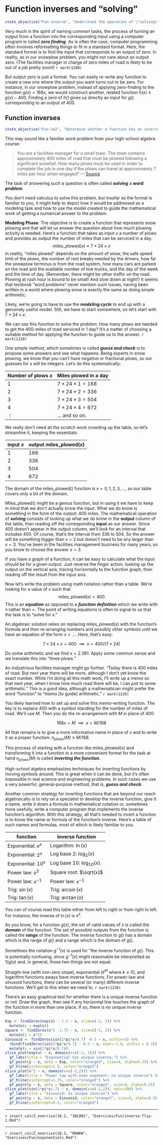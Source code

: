 # Function inverses and "solving"

::: {.objectives}
```r
state_objective("Fun-inverse", "Understand the operation of \"solving\" a function and be able to translate this into \"zero-finding\".")
```
:::

Very much in the spirit of naming common tasks, the process of turning an output from a function into the corresponding input using a computer program is called ***zero finding***. As is often the case, computer programming often involves reformatting things to fit in a standard format. Here, the standard format is to find the input that corresponds to an output of *zero*. In reality, as in our snowplow problem, you might not care about an output zero. (The facilities manager in charge of zero miles of road is likely to be out of a job pretty soon!)  `r mark(1200)`

But output zero is just a format. You can easily re-write any function to create a new one where the output you want turns out to be zero. For instance, in our snowplow problem, instead of applying zero-finding to the function $g(x) = 168 x$, we would construct another, related function $h(x) \equiv g(x) - 400$. Finding a zero of $h()$ gives us directly an input for $g()$ corresponding to an output of 400.

## Function inverses

::: {.objectives}
```r
state_objective("Fun-3a2", "Determine whether a function has an inverse.  Know that exponential and logarithmic functions are inverses and that the inverse of a power-law function is another power-law function.")
```
:::



This may sound like a familiar word problem from your high-school algebra course:

> You are a facilities manager for a small town. The town contains
approximately 400 miles of road that must be plowed following a significant snowfall. How many plows must be used in order to complete the job in one day if the plows can travel at approximately 7 miles per hour when engaged? --- [Source](https://www.ams.org/notices/201005/rtx100500608p.pdf)

The task of answering such a question is often called ***solving*** a ***word problem***. 

You don't need calculus to solve this problem, but insofar as the format is familiar to you, it might help to depict how it would be addressed as a modeling task and how to use the model created to guide the mathematical work of getting a numerical answer to the problem.

**Modeling Phase**: The objective is to create a function that represents snow plowing and that will let us answer the question about how much plowing activity is needed. Here's a function that takes as input $x$ a number of plows and provides as output the number of miles that can be serviced in a day.
$$\mbox{miles_plowed}(x) \equiv 7 \times 24 \times x$$
In reality, "miles plowed" depends on the amount of snow, the safe speed limit of the plows, the number of rest breaks needed by the drivers, how far the snowplow terminus is from the road system, how many cars are parked on the road and the available number of tow trucks, and the day of the week and the time of day. (Remember, there might be other traffic on the road. Plowing at rush hour is bound to be small! And slow down at night!) It seems that textbook "word problems" never mention such issues, having been written in a world where plowing snow is exactly the same as doing simple arithmetic.

Likely, we're going to have to use the ***modeling cycle*** to end up with a genuinely useful model. Still, we have to start somewhere, so let's start with $7 \times 24 \times x$.


We can use this function to solve the problem: How many plows are needed to get the 400-miles of road serviced in 1 day? It's a matter of choosing a suitable method for applying the function to guide us to the answer.  `r mark(1210)`

One simple method, which sometimes is called ***guess and check*** is to propose some answers and see what happens. Being experts in snow plowing, we know that you can't have negative or fractional plows, so our guesses for $x$ will be integers. Let's do this systematically:

Number of plows $x$ | Miles plowed in a day
--------------------|----------------------
1 | $7 \times 24 \times 1 = 168$
2 | $7 \times 24 \times 2 = 336$
3 | $7 \times 24 \times 3 = 504$
4 | $7 \times 24 \times 4 = 672$
$\vdots$ | ... and so on.

We really don't need all the scratch work crowding up the table, so let's streamline it, keeping the essentials:

input $x$ | output $\mbox{miles_plowed}(x)$
----------|----------
1 | 168
2 | 336
3 | 504
4 | 672

The domain of the miles_plowed() function is $x = 0, 1, 2, 3, \ldots$, so our table covers only a bit of the domain.

Miles_plowed() might be a genius function, but in using it we have to keep in mind that we don't actually know the input. What we do know is something in the form of the output: 400 miles. The mathematical operation of ***solving*** consists of looking up what we do know in the **output** column of the table, then reading off the corresponding **input** as our answer. Since 400 doesn't appear in the output column, we'll look for an interval that includes 400. Of course, that's the interval from 336 to 504. So the answer will be something bigger than $x=2$ but doesn't need to be any larger than $x=3$. You've been in the facilities management business for many years, so you know to choose the answer $x=3$.

If you have a graph of a function, it can be easy to calculate what the input should be for a given output. Just reverse the finger action, looking up the output on the vertical axis, tracing horizontally to the function graph, then reading off the result from the input axis. 

Now let's write the problem using math notation rather than a table. We're looking for a value of $x$ such that $$\mbox{miles_plowed}(x) = 400$$ This is an ***equation*** as opposed to a ***function definition*** which we write with $\equiv$ rather than $=$. The point of writing equations is often to signal to us that the task is to "solve for $x$." 

An algebraic solution relies on replacing miles_plowed($x$) with the function's formula and then re-arranging numbers and possibly other symbols until we have an equation of the form $x = \ldots$. Here, that's easy:

$$7 \times 24 \times x = 400\ \ \implies\ \ x = 400/(7\times 24)$$ 

Do some arithmetic and we find $x = 2.381$. Apply some common sense and we translate this into "three plows."

An industrious facilities manager might go further. "Today there is 400 miles of road. But next year there will be more, although I don't yet know the exact number. While I'm doing all this math work, I'll write up a memo so that next year, when I know how much road there will be, I can just to some arithmetic." This is a good idea, although a mathematician might prefer the word "function" to "memo [to guide] arithmetic."  `r mark(1220)`

You likely learned how to set up and solve this memo-writing function. The key is to replace 400 with a symbol standing for the number of miles of road. We'll use $M$. Then you do the re-arrangement with $M$ in place of 400.

$$168 x = M\ \ \implies\ \ x = M/168$$ 

All that remains is to give a more informative name in place of $x$ and to write it as a proper function: $n_{plows}(M) \equiv M/168$.

This process of starting with a function like $\mbox{miles_plowed(x)}$ and transforming it into a function in a more convenient format for the task at hand $n_{plows}(M)$ is called ***inverting the function***.

High-school algebra emphasizes techniques for inverting functions by moving symbols around. This is great when it can be done, but it's often impossible in real science and engineering problems. In such cases we use a very powerful, general-purpose method, that is, ***guess and check***.

Another common strategy for inverting functions that are beyond our reach algebraically is to rely on a specialist to develop the inverse function, give it a name, write it down a formula in mathematical notation or, sometimes more usefully, write a computer program that implements the inverse function's algorithm. With this strategy, all that's needed to invert a function is to know the name or formula of the function's inverse. Here's a table of such names and formulas, most of which is likely familiar to you. 

function | inverse function
---------|------------------
Exponential: $e^x$ | Logarithm: $\ln(x)$
Exponential: $2^x$ | Log base 2: $\log_2(x)$
Exponential: $10^x$ | Log base 10: $\log_{10}(x)$.
Power law: $x^2$  | Square root: $\sqrt{x}$
Power law: $x^{-1}$ | Power law: $x^{-1}$
Trig: $\sin(x)$  | Trig: $\arcsin(x)$
Trig: $\tan(x)$  | Trig: $\arctan(x)$

You can of course read this table either from left to right or from right to left. For instance, the inverse of $\ln(x)$ is $e^x$.

As you know, for a function $g(x)$, the set of valid values of $x$ is called the ***domain*** of the function. The set of possible outputs from the function is called the ***range*** of the function. The inverse function to $g()$ has a domain which is the range of $g()$ and a range which is the domain of $g()$.

Sometimes the notation $g^{-1}(x)$ is used for "the inverse function of $g()$. This is potentially confusing, since $g^{-1}(x)$ might reasonable be interpretted as $1/g(x)$ and, in general, those two things are not equal. 

Straight-line (with non-zero slope), exponential ($e^{kt}$ where $k\neq 0$), and logarithm functions aways have inverse functions. For power-law and sinusoid functions, there can be several (or many) different inverse functions. We'll get to this when we need to.  `r mark(1230)`

There's an easy graphical test for whether there is a unique inverse function or not. Draw the graph, then see if any horizontal line touches the graph of the function in more than one place. If so, there is no unique inverse function.

```r
Exp <- findZeros(exp(x) - 1.5 ~ x, xlim=c(-2, 2)) %>%
  mutate(y = exp(x))
Square <- findZeros(x^2 -1.75 ~ x, xlim=c(-2, 2)) %>%
  mutate(y = x^2)
Sinusoid <- findZeros(sin(2*pi*x/0.7) -0.5 ~ x, within=5) %>%
  rbind(findZeros(sin(2*pi*x/0.7) - 0.5 ~ x, near=-1.8, within = 0.2)) %>%
  mutate(y = sin(2*pi*x/0.7))
slice_plot(exp(x) ~ x, domain(x=c(-2, 2))) %>%
  gf_labs(title = "Exponential has unique inverse.") %>%
  gf_point(y ~ x, data = Exp, color="orange3", size=4, alpha=0.25) %>%
  gf_hline(yintercept=1.5, color="orange3")
slice_plot(x^2 ~ x, domain(x=c(-2,2))) %>%
  gf_labs(title = "Power law with even exponent: no unique inverse") %>%
  gf_hline(yintercept=1.75, color="orange3") %>%
  gf_point(y ~ x, data = Square, color="orange3", size=4, alpha=0.25)
slice_plot(sin(2*pi*x/.7) ~ x, domain(x=c(-2,2)), npts=300) %>%
  gf_labs(title = "Sinusoid: no unique inverse") %>%
  gf_point(y ~ x, data = Sinusoid, color="orange3", size=4, alpha=0.25) %>%
  gf_hline(yintercept=0.5, color="orange3")
```

-----

<!-- the "What 3 words?" problem from Fall 2020
`r insert_calcZ_exercise(10.2, "KELXI", "Exercises/Fun/invertible.Rmd")`
-->


`r insert_calcZ_exercise(10.2, "IWLDN1", "Exercises/Fun/inverse-flip-1.Rmd")`

-----

`r insert_calcZ_exercise(10.3, "RDWKW", "Exercises/Fun/exponentials.Rmd")`


